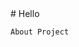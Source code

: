 
<Meta title='Hello' />

<div className="sb-container">
  <div className='sb-section-title'>
    # Hello

    About Project

  </div>
</div>

<style>
  {`
  .sb-container {
    margin-bottom: 48px;
  }

  .sb-section-title {
    margin-bottom: 32px;
  }
  `}
</style>
